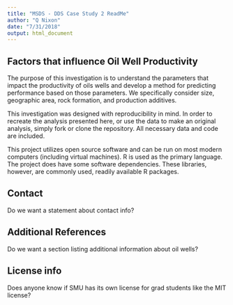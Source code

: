 ```yaml
---
title: "MSDS - DDS Case Study 2 ReadMe"
author: "Q Nixon"
date: "7/31/2018"
output: html_document
---
```


## Factors that influence Oil Well Productivity

The purpose of this investigation is to understand the parameters that impact the productivity of oils wells and develop a method for predicting performance based on those parameters.  We specifically consider size, geographic area, rock formation, and production additives.

This investigation was designed with reproducibility in mind.  In order to recreate the analysis presented here, or use the data to make an original analysis, simply fork or clone the repository.  All necessary data and code are included.

This project utilizes open source software and can be run on most modern computers (including virtual machines).  R is used as the primary language.  The project does have some software dependencies.  These libraries, however, are commonly used, readily available R packages.

## Contact 

Do we want a statement about contact info?

## Additional References

Do we want a section listing additional information about oil wells?

## License info

Does anyone know if SMU has its own license for grad students like the MIT license?

